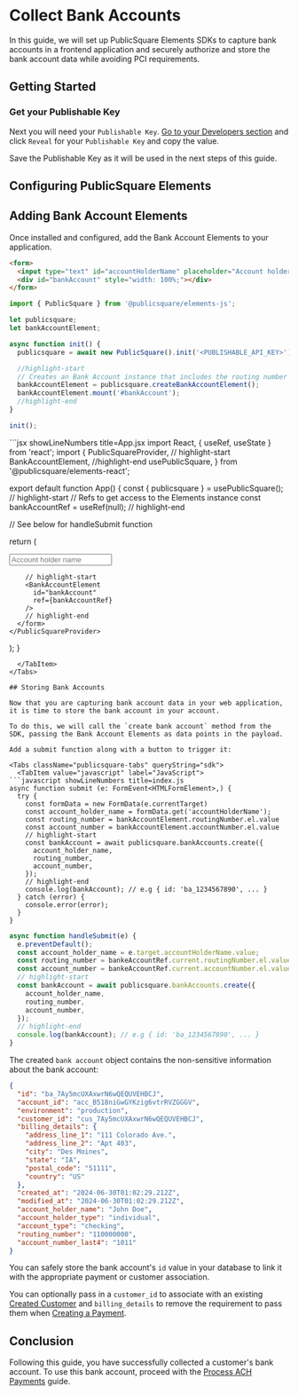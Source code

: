 

# Collect Bank Accounts

In this guide, we will set up PublicSquare Elements SDKs to capture bank accounts in a frontend application and securely authorize and store the bank account data while avoiding PCI requirements.

## Getting Started

<GettingStartedSection />

### Get your Publishable Key

Next you will need your `Publishable Key`. [Go to your Developers section](https://portal.publicsquare.com/developers/api-keys) and click `Reveal` for your `Publishable Key` and copy the value.

<Alert>Save the Publishable Key as it will be used in the next steps of this guide.</Alert>

## Configuring PublicSquare Elements

<ConfigureElementsSection />

## Adding Bank Account Elements

Once installed and configured, add the Bank Account Elements to your application.

<Tabs className="publicsquare-tabs" queryString="sdk">
  <TabItem value="javascript" label="JavaScript">

```html showLineNumbers title=index.html
<form>
  <input type="text" id="accountHolderName" placeholder="Account holder name" />
  <div id="bankAccount" style="width: 100%;"></div>
</form>
```

```javascript showLineNumbers title=index.js
import { PublicSquare } from '@publicsquare/elements-js';

let publicsquare;
let bankAccountElement;

async function init() {
  publicsquare = await new PublicSquare().init('<PUBLISHABLE_API_KEY>');

  //highlight-start
  // Creates an Bank Account instance that includes the routing number and account number
  bankAccountElement = publicsquare.createBankAccountElement();
  bankAccountElement.mount('#bankAccount');
  //highlight-end
}

init();
```
  </TabItem>
  <TabItem value="react" label="React">
```jsx showLineNumbers title=App.jsx
import React, { useRef, useState } from 'react';
import {
  PublicSquareProvider,
  // highlight-start
  BankAccountElement,
  //highlight-end
  usePublicSquare,
} from '@publicsquare/elements-react';

export default function App() {
  const { publicsquare } = usePublicSquare();
  // highlight-start
  // Refs to get access to the Elements instance
  const bankAccountRef = useRef(null);
  // highlight-end

  // See below for handleSubmit function

  return (
    <PublicSquareProvider apiKey={apiKey}>
      <form onSubmit={handleSubmit}>
        <input
          type="text"
          name="accountHolderName"
          placeholder="Account holder name"
        />

        // highlight-start
        <BankAccountElement
          id="bankAccount"
          ref={bankAccountRef}
        />
        // highlight-end
      </form>
    </PublicSquareProvider>
  );
}
```
  </TabItem>
</Tabs>

## Storing Bank Accounts

Now that you are capturing bank account data in your web application, it is time to store the bank account in your account.

To do this, we will call the `create bank account` method from the SDK, passing the Bank Account Elements as data points in the payload.

Add a submit function along with a button to trigger it:

<Tabs className="publicsquare-tabs" queryString="sdk">
  <TabItem value="javascript" label="JavaScript">
```javascript showLineNumbers title=index.js
async function submit (e: FormEvent<HTMLFormElement>,) {
  try {
    const formData = new FormData(e.currentTarget)
    const account_holder_name = formData.get('accountHolderName');
    const routing_number = bankAccountElement.routingNumber.el.value
    const account_number = bankAccountElement.accountNumber.el.value
    // highlight-start
    const bankAccount = await publicsquare.bankAccounts.create({
      account_holder_name,
      routing_number,
      account_number,
    });
    // highlight-end
    console.log(bankAccount); // e.g { id: 'ba_1234567890', ... }
  } catch (error) {
    console.error(error);
  }
}
```
  </TabItem>
  <TabItem value="react" label="React">

```jsx showLineNumbers title=App.jsx
async function handleSubmit(e) {
  e.preventDefault();
  const account_holder_name = e.target.accountHolderName.value;
  const routing_number = bankeAccountRef.current.routingNumber.el.value
  const account_number = bankeAccountRef.current.accountNumber.el.value
  // highlight-start
  const bankAccount = await publicsquare.bankAccounts.create({
    account_holder_name,
    routing_number,
    account_number,
  });
  // highlight-end
  console.log(bankAccount); // e.g { id: 'ba_1234567890', ... }
}
```
  </TabItem>
</Tabs>

The created `bank account` object contains the non-sensitive information about the bank account:

```json showLineNumbers title=bankAccount.json
{
  "id": "ba_7Ay5mcUXAxwrN6wQEQUVEHBCJ",
  "account_id": "acc_B518niGwGYKzig6vtrRVZGGGV",
  "environment": "production",
  "customer_id": "cus_7Ay5mcUXAxwrN6wQEQUVEHBCJ",
  "billing_details": {
    "address_line_1": "111 Colorado Ave.",
    "address_line_2": "Apt 403",
    "city": "Des Moines",
    "state": "IA",
    "postal_code": "51111",
    "country": "US"
  },
  "created_at": "2024-06-30T01:02:29.212Z",
  "modified_at": "2024-06-30T01:02:29.212Z",
  "account_holder_name": "John Doe",
  "account_holder_type": "individual",
  "account_type": "checking",
  "routing_number": "110000000",
  "account_number_last4": "1011"
}
```

You can safely store the bank account's `id` value in your database to link it with the appropriate payment or customer association.

You can optionally pass in a `customer_id` to associate with an existing [Created Customer](/api/accounts/create-customer) and `billing_details` to remove the requirement to pass them when [Creating a Payment](/api/financial/create-payment).

## Conclusion

Following this guide, you have successfully collected a customer's bank account. To use this bank account, proceed with the [Process ACH Payments](/guides/payments/process-ach-payments) guide.
